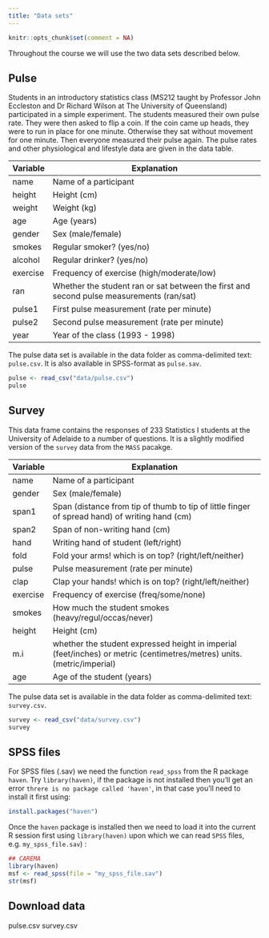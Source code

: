 ```yaml
---
title: "Data sets"
---
```


```r
knitr::opts_chunk$set(comment = NA)
```

Throughout the course we will use the two data sets described below. 

## Pulse 
  
Students in an introductory statistics class (MS212 taught by Professor John Eccleston and Dr Richard Wilson at The University of Queensland) participated in a simple experiment. The students measured their own pulse rate. They were then asked to flip a coin. If the coin came up heads, they were to run in place for one minute. Otherwise they sat without movement for one minute. Then everyone measured their pulse again. The pulse rates and other physiological and lifestyle data are given in the data table.

|Variable | Explanation |
|---|-----------------------------------------------------|
| name | Name of a participant |
| height	  |	Height (cm) |
| weight	  |	Weight (kg) |
| age	    |	Age (years) |
| gender	  |	Sex (male/female) |
| smokes	  |	Regular smoker? (yes/no) |
| alcohol	|	Regular drinker? (yes/no) |
| exercise	|	Frequency of exercise (high/moderate/low) |
| ran	    |	Whether the student ran or sat between the first and second pulse measurements (ran/sat) |
| pulse1  	|	First pulse measurement (rate per minute) |
| pulse2	  |	Second pulse measurement (rate per minute) |
| year		  | Year of the class (1993 - 1998) |

The pulse data set is available in the data folder as comma-delimited text: `pulse.csv`. It is also available in SPSS-format as `pulse.sav`.


```r
pulse <- read_csv("data/pulse.csv")
pulse 
```

 
## Survey

This data frame contains the responses of 233 Statistics I students at the University of Adelaide to a number of questions. It is a slightly modified version of the `survey` data from the `MASS` pacakge.

|Variable | Explanation |
|---|-----------------------------------------------------|
| name | Name of a participant  |
| gender	  |	Sex (male/female) |
| span1   | Span (distance from tip of thumb to tip of little finger of spread hand) of writing hand (cm) | 
| span2   | Span of non-writing hand (cm) | 
| hand  | Writing hand of student (left/right) |
| fold | Fold your arms! which is on top? (right/left/neither) |
| pulse  	|	Pulse measurement (rate per minute)|
| clap | Clap your hands! which is on top? (right/left/neither) |
| exercise	|	Frequency of exercise (freq/some/none)|
| smokes	  |	How much the student smokes (heavy/regul/occas/never)|
| height	  |	Height (cm) |
| m.i	  |	whether the student expressed height in imperial (feet/inches) or metric (centimetres/metres) units. (metric/imperial) |
| age	    |	Age of the student (years)|

The pulse data set is available in the data folder as comma-delimited text: `survey.csv`.


```r
survey <- read_csv("data/survey.csv")
survey 
```


## SPSS files

For SPSS files (.sav) we need the function `read_spss` from the R package `haven`. Try `library(haven)`, if the package is not installed then you'll get an error `threre is no package called 'haven'`, in that case you'll need to install it first using:

```r
install.packages("haven")
```

Once the `haven` package is installed then we need to load it into the current R session first using `library(haven)` upon which we can read `SPSS` files, e.g. `my_spss_file.sav`) :  

```r
## CAREMA
library(haven)
msf <- read_spss(file = "my_spss_file.sav") 
str(msf)
```


## Download data 

pulse.csv<a href="data/pulse.csv" class="fas fa-download" download target="_blank"></a>
survey.csv<a href="data/survey.csv" class="fas fa-download" download target="_blank"></a>
